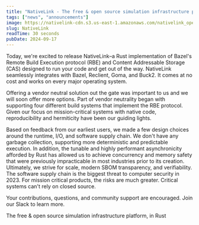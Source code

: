 ```yaml
---
title: "NativeLink - The free & open source simulation infrastructure platform written in Rust"
tags: ["news", "announcements"]
image: https://nativelink-cdn.s3.us-east-1.amazonaws.com/nativelink_open_source.webp
slug: NativeLink
readTime: 30 seconds
pubDate: 2024-09-17
---
```

Today, we're excited to release NativeLink–a Rust implementation of Bazel's
Remote Build Execution protocol (RBE) and Content Addressable Storage (CAS)
designed to run your code and get out of the way. NativeLink seamlessly
integrates with Bazel, Reclient, Goma, and Buck2. It comes at no cost and
works on every major operating system.


Offering a vendor neutral solution out the gate was important to us and we
will soon offer more options. Part of vendor neutrality began with
supporting four different build systems that implement the RBE protocol.
Given our focus on mission-critical systems with native code,
reproducibility and hermiticity have been our guiding lights.


Based on feedback from our earliest users, we made a few design choices
around the runtime, I/O, and software supply chain. We don't have any
garbage collection, supporting more deterministic and predictable
execution. In addition, the tunable and highly performant asynchronicity
afforded by Rust has allowed us to achieve concurrency and memory safety that were previously impracticable in most industries prior to its
creation. Ultimately, we  strive for scale, modern SBOM transparency, and
verifiability. The software supply chain is the biggest threat to computer
security in 2023. For mission critical products, the risks are much
greater. Critical systems can't rely on closed source.

Your contributions, questions, and community support are encouraged. Join
our Slack to learn more.

The free & open source simulation infrastructure platform, in Rust
